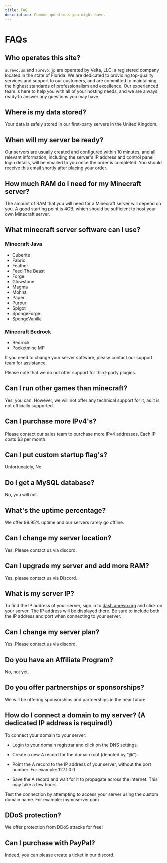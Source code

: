 ```yaml
---
title: FAQ
description: Common questions you might have.
---
```


# FAQs

## Who operates this site?
`aurevo.us` and `aurevo.jp` are operated by Velta, LLC, a registered company located in the state of Florida. We are dedicated to providing top-quality services and support to our customers, and are committed to maintaining the highest standards of professionalism and excellence. Our experienced team is here to help you with all of your hosting needs, and we are always ready to answer any questions you may have.

## Where is my data stored?
Your data is safely stored in our first-party servers in the United Kingdom.

## When will my server be ready?

Our servers are usually created and configured within 10 minutes, and all relevant information, including the server's IP address and control panel login details, will be emailed to you once the order is completed. You should receive this email shortly after placing your order.

## How much RAM do I need for my Minecraft server?

The amount of RAM that you will need for a Minecraft server will depend on you. A good starting point is 4GB, which should be sufficient to host your own Minecraft server.

## What minecraft server software can I use?

### Minecraft Java

- Cuberite
- Fabric
- Feather
- Feed The Beast
- Forge
- Glowstone
- Magma
- Mohist
- Paper
- Purpur
- Spigot
- SpongeForge
- SpongeVanilla

### Minecraft Bedrock

- Bedrock
- Pocketmine MP

If you need to change your server software, please contact our support team for assistance.

Please note that we do not offer support for third-party plugins.

## Can I run other games than minecraft?

Yes, you can. However, we will not offer any technical support for it, as it is not officially supported.

## Can I purchase more IPv4's?

Please contact our sales team to purchase more IPv4 addresses. Each IP costs $3 per month.

## Can I put custom startup flag's?

Unfortunately, No.

## Do I get a MySQL database?

No, you will not.

## What's the uptime percentage?

We offer 99.95% uptime and our servers rarely go offline.

## Can I change my server location?

Yes, Please contact us via discord.

## Can I upgrade my server and add more RAM?

Yes, please contact us via Discord.

## What is my server IP?

To find the IP address of your server, sign in to [dash.aurevo.org](https://dash.aurevo.org) and click on your server. The IP address will be displayed there. Be sure to include both the IP address and port when connecting to your server.

## Can I change my server plan?

Yes, Please contact us via discord.

## Do you have an Affiliate Program?

No, not yet.

## Do you offer partnerships or sponsorships?

We will be offering sponsorships and partnerships in the near future.

## How do I connect a domain to my server? (A dedicated IP address is required!)

To connect your domain to your server:

- Login to your domain registrar and click on the DNS settings.

- Create a new A record for the domain root (denoted by "@").

- Point the A record to the IP address of your server, without the port number. For example: 127.1.0.0

- Save the A record and wait for it to propagate across the internet. This may take a few hours.

Test the connection by attempting to access your server using the custom domain name. For example: mymcserver.com

## DDoS protection?
We offer protection from DDoS attacks for free!

## Can I purchase with PayPal?
Indeed, you can please create a ticket in our discord. 
